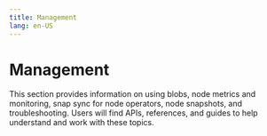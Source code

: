 ```yaml
---
title: Management
lang: en-US
---
```



# Management

This section provides information on using blobs, node metrics and monitoring, snap sync for node operators, node snapshots, and troubleshooting. Users will find APIs, references, and guides to help understand and work with these topics.

<Cards>
  <Card title="Using blobs" href="/builders/node-operators/management/blobs" />

  <Card title="Node metrics and monitoring" href="/builders/node-operators/management/metrics" />

  <Card title="Using snap sync for node operators" href="/builders/node-operators/management/snap-sync" />

  <Card title="Node snapshots" href="/builders/node-operators/management/snapshots" />

  <Card title="Node troubleshooting" href="/builders/node-operators/management/troubleshooting" />
</Cards>
